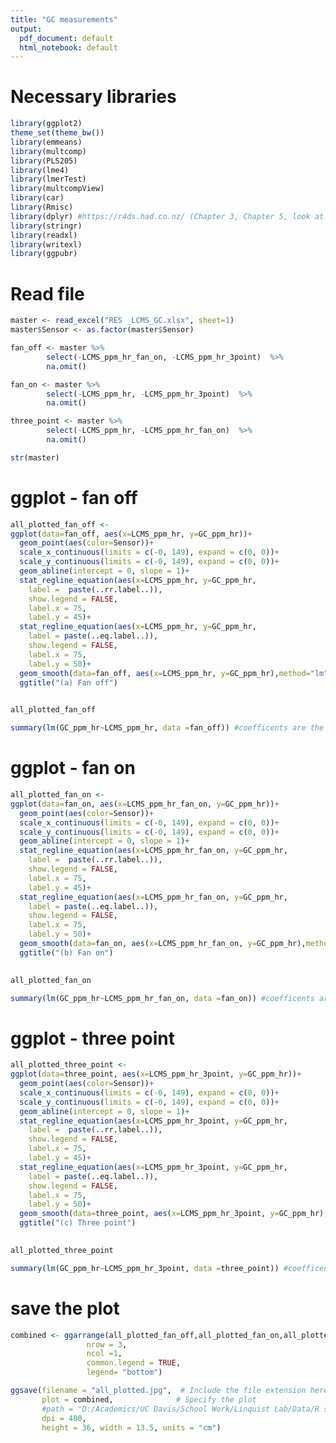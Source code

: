 ```yaml
---
title: "GC measurements"
output:
  pdf_document: default
  html_notebook: default
---
```


# Necessary libraries

```r
library(ggplot2)
theme_set(theme_bw())
library(emmeans)
library(multcomp)
library(PLS205)
library(lme4)
library(lmerTest)
library(multcompView)
library(car)
library(Rmisc) 
library(dplyr) #https://r4ds.had.co.nz/ (Chapter 3, Chapter 5, look at filter and select)
library(stringr) 
library(readxl)
library(writexl)
library(ggpubr)
```

# Read file
```r
master <- read_excel("RES _LCMS_GC.xlsx", sheet=1)
master$Sensor <- as.factor(master$Sensor)

fan_off <- master %>% 
        select(-LCMS_ppm_hr_fan_on, -LCMS_ppm_hr_3point)  %>% 
        na.omit()

fan_on <- master %>% 
        select(-LCMS_ppm_hr, -LCMS_ppm_hr_3point)  %>% 
        na.omit()

three_point <- master %>% 
        select(-LCMS_ppm_hr, -LCMS_ppm_hr_fan_on)  %>% 
        na.omit()

str(master)
```

# ggplot - fan off

```r
all_plotted_fan_off <-
ggplot(data=fan_off, aes(x=LCMS_ppm_hr, y=GC_ppm_hr))+
  geom_point(aes(color=Sensor))+
  scale_x_continuous(limits = c(-0, 149), expand = c(0, 0))+
  scale_y_continuous(limits = c(-0, 149), expand = c(0, 0))+
  geom_abline(intercept = 0, slope = 1)+
  stat_regline_equation(aes(x=LCMS_ppm_hr, y=GC_ppm_hr, 
    label =  paste(..rr.label..)),
    show.legend = FALSE, 
    label.x = 75,
    label.y = 45)+
  stat_regline_equation(aes(x=LCMS_ppm_hr, y=GC_ppm_hr, 
    label = paste(..eq.label..)),
    show.legend = FALSE, 
    label.x = 75, 
    label.y = 50)+
  geom_smooth(data=fan_off, aes(x=LCMS_ppm_hr, y=GC_ppm_hr),method="lm", level = 0.95)+
  ggtitle("(a) Fan off")
  

all_plotted_fan_off

summary(lm(GC_ppm_hr~LCMS_ppm_hr, data =fan_off)) #coefficents are the same, y=mx+c and r2
```
# ggplot - fan on

```r
all_plotted_fan_on <-
ggplot(data=fan_on, aes(x=LCMS_ppm_hr_fan_on, y=GC_ppm_hr))+
  geom_point(aes(color=Sensor))+
  scale_x_continuous(limits = c(-0, 149), expand = c(0, 0))+
  scale_y_continuous(limits = c(-0, 149), expand = c(0, 0))+
  geom_abline(intercept = 0, slope = 1)+
  stat_regline_equation(aes(x=LCMS_ppm_hr_fan_on, y=GC_ppm_hr, 
    label =  paste(..rr.label..)),
    show.legend = FALSE, 
    label.x = 75,
    label.y = 45)+
  stat_regline_equation(aes(x=LCMS_ppm_hr_fan_on, y=GC_ppm_hr, 
    label = paste(..eq.label..)),
    show.legend = FALSE, 
    label.x = 75, 
    label.y = 50)+
  geom_smooth(data=fan_on, aes(x=LCMS_ppm_hr_fan_on, y=GC_ppm_hr),method="lm", level = 0.95)+
  ggtitle("(b) Fan on")
  

all_plotted_fan_on

summary(lm(GC_ppm_hr~LCMS_ppm_hr_fan_on, data =fan_on)) #coefficents are the same, y=mx+c and r2
```

# ggplot - three point

```r
all_plotted_three_point <-
ggplot(data=three_point, aes(x=LCMS_ppm_hr_3point, y=GC_ppm_hr))+
  geom_point(aes(color=Sensor))+
  scale_x_continuous(limits = c(-0, 149), expand = c(0, 0))+
  scale_y_continuous(limits = c(-0, 149), expand = c(0, 0))+
  geom_abline(intercept = 0, slope = 1)+
  stat_regline_equation(aes(x=LCMS_ppm_hr_3point, y=GC_ppm_hr, 
    label =  paste(..rr.label..)),
    show.legend = FALSE, 
    label.x = 75,
    label.y = 45)+
  stat_regline_equation(aes(x=LCMS_ppm_hr_3point, y=GC_ppm_hr, 
    label = paste(..eq.label..)),
    show.legend = FALSE, 
    label.x = 75, 
    label.y = 50)+
  geom_smooth(data=three_point, aes(x=LCMS_ppm_hr_3point, y=GC_ppm_hr),method="lm", level = 0.95)+
  ggtitle("(c) Three point")
  

all_plotted_three_point

summary(lm(GC_ppm_hr~LCMS_ppm_hr_3point, data =three_point)) #coefficents are the same, y=mx+c and r2
```

# save the plot 

```r
combined <- ggarrange(all_plotted_fan_off,all_plotted_fan_on,all_plotted_three_point,
                 nrow = 3,
                 ncol =1,
                 common.legend = TRUE,
                 legend= "bottom")

ggsave(filename = "all_plotted.jpg",  # Include the file extension here
       plot = combined,              # Specify the plot
       #path = "D:/Academics/UC Davis/School Work/Linquist Lab/Data/R stats/Agronomic paper/Figures",
       dpi = 400,
       height = 36, width = 13.5, units = "cm")
```

